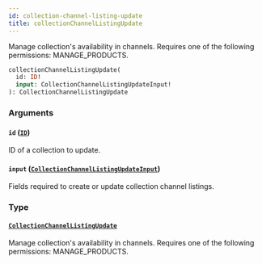 ```yaml
---
id: collection-channel-listing-update
title: collectionChannelListingUpdate
---
```


Manage collection's availability in channels. Requires one of the following permissions: MANAGE_PRODUCTS.

```graphql
collectionChannelListingUpdate(
  id: ID!
  input: CollectionChannelListingUpdateInput!
): CollectionChannelListingUpdate
```

### Arguments

#### `id` ([`ID`](../../../developer/api-reference/scalars/id))

ID of a collection to update.

#### `input` ([`CollectionChannelListingUpdateInput`](../../../developer/api-reference/inputs/collection-channel-listing-update-input))

Fields required to create or update collection channel listings.

### Type

#### [`CollectionChannelListingUpdate`](../../../developer/api-reference/objects/collection-channel-listing-update)

Manage collection's availability in channels. Requires one of the following permissions: MANAGE_PRODUCTS.
